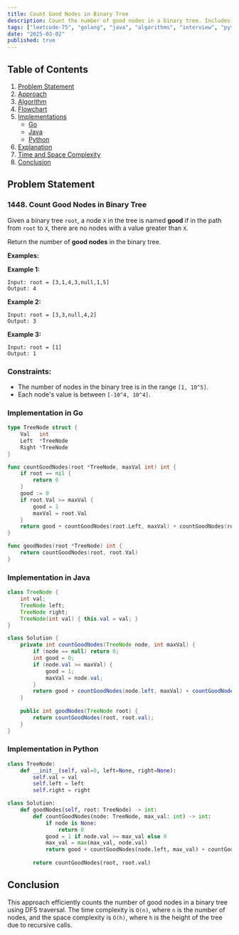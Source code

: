 ```yaml
---
title: Count Good Nodes in Binary Tree
description: Count the number of good nodes in a binary tree. Includes Go and Java implementations.
tags: ["leetcode-75", "golang", "java", "algorithms", "interview", "python", "leetcode"]
date: "2025-03-02"
published: true
---
```


## Table of Contents

1. [Problem Statement](#problem-statement)
2. [Approach](#approach)
3. [Algorithm](#algorithm)
4. [Flowchart](#flowchart)
5. [Implementations](#implementations)
   - [Go](#implementation-in-go)
   - [Java](#implementation-in-java)
   - [Python](#implementation-in-python)
6. [Explanation](#explanation)
7. [Time and Space Complexity](#time-and-space-complexity)
8. [Conclusion](#conclusion)

## Problem Statement

### 1448. Count Good Nodes in Binary Tree

Given a binary tree `root`, a node `X` in the tree is named **good** if in the path from `root` to `X`, there are no nodes with a value greater than `X`.

Return the number of **good nodes** in the binary tree.

**Examples:**

**Example 1:**
```
Input: root = [3,1,4,3,null,1,5]
Output: 4
```

**Example 2:**
```
Input: root = [3,3,null,4,2]
Output: 3
```

**Example 3:**
```
Input: root = [1]
Output: 1
```

### Constraints:

- The number of nodes in the binary tree is in the range `[1, 10^5]`.
- Each node's value is between `[-10^4, 10^4]`.

### Implementation in Go

```go
type TreeNode struct {
    Val   int
    Left  *TreeNode
    Right *TreeNode
}

func countGoodNodes(root *TreeNode, maxVal int) int {
    if root == nil {
        return 0
    }
    good := 0
    if root.Val >= maxVal {
        good = 1
        maxVal = root.Val
    }
    return good + countGoodNodes(root.Left, maxVal) + countGoodNodes(root.Right, maxVal)
}

func goodNodes(root *TreeNode) int {
    return countGoodNodes(root, root.Val)
}
```

### Implementation in Java

```java
class TreeNode {
    int val;
    TreeNode left;
    TreeNode right;
    TreeNode(int val) { this.val = val; }
}

class Solution {
    private int countGoodNodes(TreeNode node, int maxVal) {
        if (node == null) return 0;
        int good = 0;
        if (node.val >= maxVal) {
            good = 1;
            maxVal = node.val;
        }
        return good + countGoodNodes(node.left, maxVal) + countGoodNodes(node.right, maxVal);
    }
    
    public int goodNodes(TreeNode root) {
        return countGoodNodes(root, root.val);
    }
}
```

### Implementation in Python

```python
class TreeNode:
    def __init__(self, val=0, left=None, right=None):
        self.val = val
        self.left = left
        self.right = right

class Solution:
    def goodNodes(self, root: TreeNode) -> int:
        def countGoodNodes(node: TreeNode, max_val: int) -> int:
            if node is None:
                return 0
            good = 1 if node.val >= max_val else 0
            max_val = max(max_val, node.val)
            return good + countGoodNodes(node.left, max_val) + countGoodNodes(node.right, max_val)
        
        return countGoodNodes(root, root.val)
```

## Conclusion

This approach efficiently counts the number of good nodes in a binary tree using DFS traversal. The time complexity is `O(n)`, where `n` is the number of nodes, and the space complexity is `O(h)`, where `h` is the height of the tree due to recursive calls.

